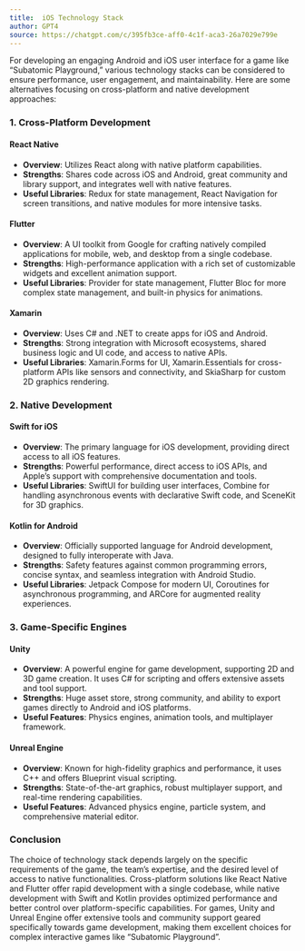 ```yaml
---
title:  iOS Technology Stack
author: GPT4
source: https://chatgpt.com/c/395fb3ce-aff0-4c1f-aca3-26a7029e799e
---
```


For developing an engaging Android and iOS user interface for a game like "Subatomic Playground," various technology stacks can be considered to ensure performance, user engagement, and maintainability. Here are some alternatives focusing on cross-platform and native development approaches:

### 1. **Cross-Platform Development**

#### **React Native**
- **Overview**: Utilizes React along with native platform capabilities.
- **Strengths**: Shares code across iOS and Android, great community and library support, and integrates well with native features.
- **Useful Libraries**: Redux for state management, React Navigation for screen transitions, and native modules for more intensive tasks.

#### **Flutter**
- **Overview**: A UI toolkit from Google for crafting natively compiled applications for mobile, web, and desktop from a single codebase.
- **Strengths**: High-performance application with a rich set of customizable widgets and excellent animation support.
- **Useful Libraries**: Provider for state management, Flutter Bloc for more complex state management, and built-in physics for animations.

#### **Xamarin**
- **Overview**: Uses C# and .NET to create apps for iOS and Android.
- **Strengths**: Strong integration with Microsoft ecosystems, shared business logic and UI code, and access to native APIs.
- **Useful Libraries**: Xamarin.Forms for UI, Xamarin.Essentials for cross-platform APIs like sensors and connectivity, and SkiaSharp for custom 2D graphics rendering.

### 2. **Native Development**

#### **Swift for iOS**
- **Overview**: The primary language for iOS development, providing direct access to all iOS features.
- **Strengths**: Powerful performance, direct access to iOS APIs, and Apple’s support with comprehensive documentation and tools.
- **Useful Libraries**: SwiftUI for building user interfaces, Combine for handling asynchronous events with declarative Swift code, and SceneKit for 3D graphics.

#### **Kotlin for Android**
- **Overview**: Officially supported language for Android development, designed to fully interoperate with Java.
- **Strengths**: Safety features against common programming errors, concise syntax, and seamless integration with Android Studio.
- **Useful Libraries**: Jetpack Compose for modern UI, Coroutines for asynchronous programming, and ARCore for augmented reality experiences.

### 3. **Game-Specific Engines**

#### **Unity**
- **Overview**: A powerful engine for game development, supporting 2D and 3D game creation. It uses C# for scripting and offers extensive assets and tool support.
- **Strengths**: Huge asset store, strong community, and ability to export games directly to Android and iOS platforms.
- **Useful Features**: Physics engines, animation tools, and multiplayer framework.

#### **Unreal Engine**
- **Overview**: Known for high-fidelity graphics and performance, it uses C++ and offers Blueprint visual scripting.
- **Strengths**: State-of-the-art graphics, robust multiplayer support, and real-time rendering capabilities.
- **Useful Features**: Advanced physics engine, particle system, and comprehensive material editor.

### Conclusion
The choice of technology stack depends largely on the specific requirements of the game, the team's expertise, and the desired level of access to native functionalities. Cross-platform solutions like React Native and Flutter offer rapid development with a single codebase, while native development with Swift and Kotlin provides optimized performance and better control over platform-specific capabilities. For games, Unity and Unreal Engine offer extensive tools and community support geared specifically towards game development, making them excellent choices for complex interactive games like "Subatomic Playground".